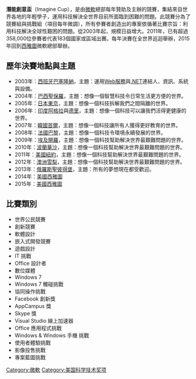{{unreferenced|time=2015-11-20T16:00:36+00:00}}

'''潛能創意盃'''（Imagine Cup），是由[[微軟|微軟]]總部每年贊助及主辦的競賽，集結來自世界各地的年輕學子，運用科技解決全世界目前所面臨到困難的問題。此競賽分為了競賽組與挑戰組（項目每年微調），所有參賽者創造出的專案依循著比賽宗旨：利用科技解決全球性艱困的問題。從2003年起，規模日益增大。2011年，已有超過358,000位參賽者代表183個國家或區域出賽。每年決賽在全世界巡迴舉辦，2015年回到[[西雅圖|西雅圖]]微軟總部舉辦。

== 歷年決賽地點與主題 ==
* 2003年：[[西班牙|西班牙]][[巴塞隆納|巴塞隆納]]，主題：運用[[Web服務|Web服務]]與[[.NET|.NET]]連結人、資訊、系統與設備。
* 2004年：[[巴西|巴西]][[聖保羅|聖保羅]]，主題：想像一個智慧科技令日常生活更方便的世界。
* 2005年：[[日本|日本]][[東京|東京]]，主題：想像一個科技拆解我們之間隔離的世界。
* 2006年：[[印度|印度]][[阿格拉|阿格拉]]與[[德里|德里]]，主題：想像一個科技可以讓我們活得更健康的世界。
* 2007年：[[韓國|韓國]][[首爾|首爾]]，主題：想像一個科技讓所有人獲得更好教育的世界。
* 2008年：[[法國|法國]][[巴黎|巴黎]]，主題：想像一個科技令環境永續發展的世界。
* 2009年：[[埃及|埃及]][[開羅|開羅]]，主題：想像一個科技幫助解決世界最艱難問題的世界。
* 2010年：[[波蘭|波蘭]][[華沙|華沙]]，主題：想像一個科技幫助解決世界最艱難問題的世界。
* 2011年：[[美國|美國]][[紐約|紐約]]，主題：想像一個科技幫助解決世界最艱難問題的世界。
* 2012年：[[澳洲|澳洲]][[雪梨_(城市)|雪梨]]，主題：想像一個科技幫助解決世界最艱難問題的世界。
* 2013年：[[俄羅斯|俄羅斯]][[聖彼得堡|聖彼得堡]]，主題：所有的夢想現在都受歡迎。
* 2014年：[[美國|美國]][[西雅圖|西雅圖]]
* 2015年：[[美國|美國]][[西雅圖|西雅圖]]

== 比賽類別 ==
* 世界公民競賽
* 創新競賽 
* 軟體設計 
* 嵌入式開發競賽 
* 遊戲設計 
* IT 挑戰 
* Office 設計者 
* 數位媒體 
* Windows 7  
* Windows 7 觸碰挑戰 
* 協同操作挑戰 
* Facebook 創新獎 
* AppCampus 獎 
* Skype 獎 
* Visual Studio 線上加速器 
* Office 應用程式挑戰 
* Windows & Windows 手機 挑戰 
* 使用者體驗挑戰 
* 影像投售挑戰 
* 專案藍圖挑戰 

[[Category:微軟|Category:微軟]]
[[Category:美国科学技术奖项|Category:美国科学技术奖项]]